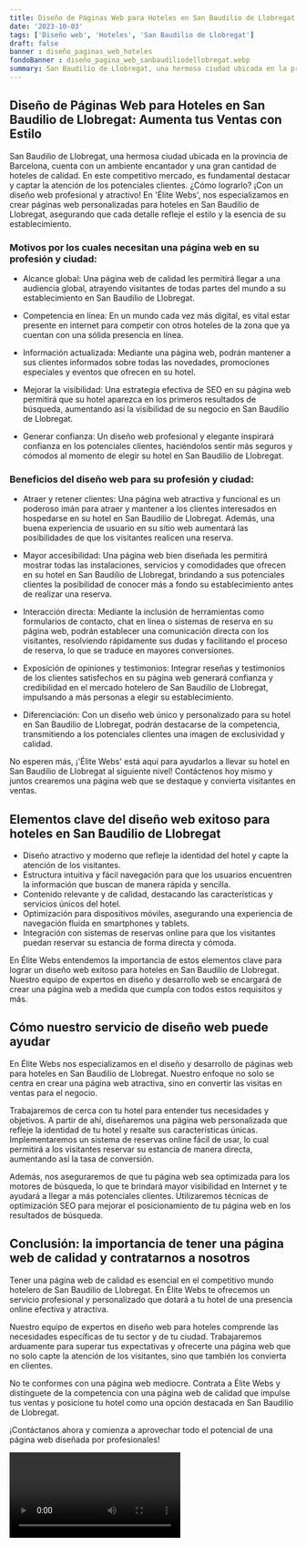 ```yaml
---
title: Diseño de Páginas Web para Hoteles en San Baudilio de Llobregat
date: '2023-10-03'
tags: ['Diseño web', 'Hoteles', 'San Baudilio de Llobregat']
draft: false
banner : diseño_paginas_web_hoteles
fondoBanner : diseño_pagina_web_sanbaudiliodellobregat.webp
summary: San Baudilio de Llobregat, una hermosa ciudad ubicada en la provincia de Barcelona, cuenta con un ambiente encantador y una gran cantidad de hoteles de calidad. En este competitivo mercado, es fundamental destacar y captar la atención de los potenciales clientes. ¿Cómo lograrlo? ¡Con un diseño web profesional y atractivo! En 'Élite Webs', nos especializamos en crear páginas web personalizadas para hoteles en San Baudilio de Llobregat, asegurando que cada detalle refleje el estilo y la esencia de su establecimiento.
---
```


## Diseño de Páginas Web para Hoteles en San Baudilio de Llobregat: Aumenta tus Ventas con Estilo

San Baudilio de Llobregat, una hermosa ciudad ubicada en la provincia de Barcelona, cuenta con un ambiente encantador y una gran cantidad de hoteles de calidad. En este competitivo mercado, es fundamental destacar y captar la atención de los potenciales clientes. ¿Cómo lograrlo? ¡Con un diseño web profesional y atractivo! En 'Élite Webs', nos especializamos en crear páginas web personalizadas para hoteles en San Baudilio de Llobregat, asegurando que cada detalle refleje el estilo y la esencia de su establecimiento.

### Motivos por los cuales necesitan una página web en su profesión y ciudad:

- Alcance global: Una página web de calidad les permitirá llegar a una audiencia global, atrayendo visitantes de todas partes del mundo a su establecimiento en San Baudilio de Llobregat.

- Competencia en línea: En un mundo cada vez más digital, es vital estar presente en internet para competir con otros hoteles de la zona que ya cuentan con una sólida presencia en línea.

- Información actualizada: Mediante una página web, podrán mantener a sus clientes informados sobre todas las novedades, promociones especiales y eventos que ofrecen en su hotel.

- Mejorar la visibilidad: Una estrategia efectiva de SEO en su página web permitirá que su hotel aparezca en los primeros resultados de búsqueda, aumentando así la visibilidad de su negocio en San Baudilio de Llobregat.

- Generar confianza: Un diseño web profesional y elegante inspirará confianza en los potenciales clientes, haciéndolos sentir más seguros y cómodos al momento de elegir su hotel en San Baudilio de Llobregat.

### Beneficios del diseño web para su profesión y ciudad:

- Atraer y retener clientes: Una página web atractiva y funcional es un poderoso imán para atraer y mantener a los clientes interesados en hospedarse en su hotel en San Baudilio de Llobregat. Además, una buena experiencia de usuario en su sitio web aumentará las posibilidades de que los visitantes realicen una reserva.

- Mayor accesibilidad: Una página web bien diseñada les permitirá mostrar todas las instalaciones, servicios y comodidades que ofrecen en su hotel en San Baudilio de Llobregat, brindando a sus potenciales clientes la posibilidad de conocer más a fondo su establecimiento antes de realizar una reserva.

- Interacción directa: Mediante la inclusión de herramientas como formularios de contacto, chat en línea o sistemas de reserva en su página web, podrán establecer una comunicación directa con los visitantes, resolviendo rápidamente sus dudas y facilitando el proceso de reserva, lo que se traduce en mayores conversiones.

- Exposición de opiniones y testimonios: Integrar reseñas y testimonios de los clientes satisfechos en su página web generará confianza y credibilidad en el mercado hotelero de San Baudilio de Llobregat, impulsando a más personas a elegir su establecimiento.

- Diferenciación: Con un diseño web único y personalizado para su hotel en San Baudilio de Llobregat, podrán destacarse de la competencia, transmitiendo a los potenciales clientes una imagen de exclusividad y calidad.

No esperen más, ¡'Élite Webs' está aquí para ayudarlos a llevar su hotel en San Baudilio de Llobregat al siguiente nivel! Contáctenos hoy mismo y juntos crearemos una página web que se destaque y convierta visitantes en ventas.

<GifSeo />

<Cta />

## Elementos clave del diseño web exitoso para hoteles en San Baudilio de Llobregat

- Diseño atractivo y moderno que refleje la identidad del hotel y capte la atención de los visitantes.
- Estructura intuitiva y fácil navegación para que los usuarios encuentren la información que buscan de manera rápida y sencilla.
- Contenido relevante y de calidad, destacando las características y servicios únicos del hotel.
- Optimización para dispositivos móviles, asegurando una experiencia de navegación fluida en smartphones y tablets.
- Integración con sistemas de reservas online para que los visitantes puedan reservar su estancia de forma directa y cómoda.

En Élite Webs entendemos la importancia de estos elementos clave para lograr un diseño web exitoso para hoteles en San Baudilio de Llobregat. Nuestro equipo de expertos en diseño y desarrollo web se encargará de crear una página web a medida que cumpla con todos estos requisitos y más.

## Cómo nuestro servicio de diseño web puede ayudar

En Élite Webs nos especializamos en el diseño y desarrollo de páginas web para hoteles en San Baudilio de Llobregat. Nuestro enfoque no solo se centra en crear una página web atractiva, sino en convertir las visitas en ventas para el negocio.

Trabajaremos de cerca con tu hotel para entender tus necesidades y objetivos. A partir de ahí, diseñaremos una página web personalizada que refleje la identidad de tu hotel y resalte sus características únicas. Implementaremos un sistema de reservas online fácil de usar, lo cual permitirá a los visitantes reservar su estancia de manera directa, aumentando así la tasa de conversión.

Además, nos aseguraremos de que tu página web sea optimizada para los motores de búsqueda, lo que te brindará mayor visibilidad en Internet y te ayudará a llegar a más potenciales clientes. Utilizaremos técnicas de optimización SEO para mejorar el posicionamiento de tu página web en los resultados de búsqueda.

## Conclusión: la importancia de tener una página web de calidad y contratarnos a nosotros

Tener una página web de calidad es esencial en el competitivo mundo hotelero de San Baudilio de Llobregat. En Élite Webs te ofrecemos un servicio profesional y personalizado que dotará a tu hotel de una presencia online efectiva y atractiva.

Nuestro equipo de expertos en diseño web para hoteles comprende las necesidades específicas de tu sector y de tu ciudad. Trabajaremos arduamente para superar tus expectativas y ofrecerte una página web que no solo capte la atención de los visitantes, sino que también los convierta en clientes.

No te conformes con una página web mediocre. Contrata a Élite Webs y distínguete de la competencia con una página web de calidad que impulse tus ventas y posicione tu hotel como una opción destacada en San Baudilio de Llobregat.

¡Contáctanos ahora y comienza a aprovechar todo el potencial de una página web diseñada por profesionales!

<Video />

<CtaBot job='Hoteles' city='San Baudilio de Llobregat'/>

<Gmaps query='San Baudilio de Llobregat+españa+maps' />